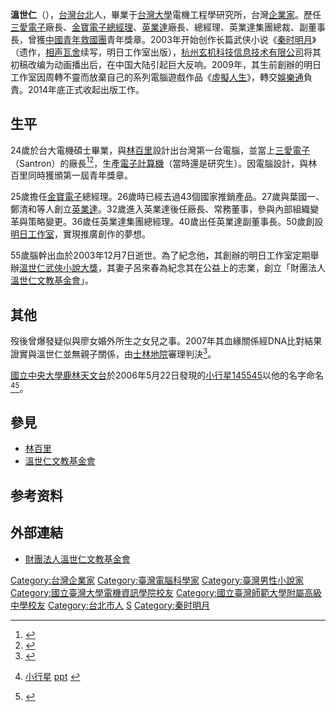 
{{Infobox person
| name                      = 溫世仁
| image                     = <!-- 圖像 -->
| image_size                = <!-- 圖像大小 -->
| caption                   = <!-- 圖像描述 -->
| birth_date                = {{birth date|1948|1|21}}
| birth_place               = {{ROC|臺灣省}}[[臺北市_(省轄市)|臺北市]]
| death_date                = {{death date and age|2003|12|7|1948|1|21}}
| death_place               = {{TWN}}[[台北市|台北市]]
| death_cause               = [[中风|中风]]
| nationality               = {{ROC}}
| ethnicity                 = <!-- 種族 -->
| alma_mater                =  [[国立台湾大学|国立台湾大学]]電機工程學研究所
| occupation                = [[企业家|企业家]]、[[作家|作家]]
| years_active              = <!-- 活躍時期 -->
| employer                  = <!-- 僱主 -->
| organization              = <!-- 組織 -->
| agent                     = <!-- 機構 -->
| known_for                 = <!-- 知名原因 -->
| notable_works             = <!-- 知名作品 -->
| style                     = <!-- 風格 -->
| influences                = <!-- 受影響於 -->
| influenced                = <!-- 影響於 -->
| home_town                 = <!-- 家鄉 -->
| salary                    = <!-- 薪資 -->
| spouse                    = 呂來春（1950～2007）馬來西亞[[檳吉臺灣學校|檳城台灣僑校]]董事長兼校長<ref>{{cite news|url=http://www.appledaily.com.tw/appledaily/article/property/20070610/3548705/|title=溫世仁長子承遺願 25日成婚|date=2007-06-10|author1=林佳樺|author2=朱國明（攝影）|publisher=台灣蘋果日報|accessdate=2017-08-19|archive-date=2017-08-19|archive-url=https://web.archive.org/web/20170819232819/http://www.appledaily.com.tw/appledaily/article/property/20070610/3548705/|dead-url=no}}</ref>
| partner                   = <!-- 伴侶 -->
| children                  = 溫泰鈞<br>温健钧
| parents                   = <!-- 父母 -->
| relatives                 = <!-- 親屬 -->
| callsign                  = <!-- 無線電臺呼號 -->
| awards                    = <!-- 獲獎 -->
| module                    = <!-- 用於嵌套其他資訊模板 -->
}}
'''溫世仁'''（{{bd|1948年|1月21日|2003年|12月7日|catIdx=W溫}}），[[台灣|台灣]][[台北|台北]]人，畢業于[[台灣大學|台灣大學]]電機工程學研究所，台灣[[企业家|企業家]]。歷任[[三愛電子|三愛電子]]廠長、[[金寶電子|金寶電子]][[總經理|總經理]]、[[英業達|英業達]]廠長、總經理、英業達集團總裁、副董事長，曾獲[[中國青年救國團|中國青年救國團]]青年獎章。2003年开始创作长篇武侠小说《[[秦时明月_(小说)|秦时明月]]》（遗作，[[相声瓦舍|相声瓦舍]]续写，明日工作室出版），[[杭州玄机科技信息技术有限公司|杭州玄机科技信息技术有限公司]]将其初稿改编为动画播出后，在中国大陆引起巨大反响。2009年，其生前創辦的明日工作室因周轉不靈而放棄自己的系列電腦遊戲作品《[[虛擬人生|虛擬人生]]》，轉交[[娛樂通|娛樂通]]負責。2014年底正式收起出版工作。

== 生平 ==
24歲於台大電機碩士畢業，與[[林百里|林百里]]設計出台灣第一台電腦，並當上[[三愛電子|三愛電子]]（Santron）的廠長<ref>{{cite web|url=https://www.bnext.com.tw/article/7285/BN-ARTICLE-7285|title=當年三愛老骨頭，4月慨談台灣生命力|date=2002-05-01|author=數位時代|publisher=數位時代|accessdate=2017-08-19|archive-date=2017-08-19|archive-url=https://web.archive.org/web/20170819231918/https://www.bnext.com.tw/article/7285/BN-ARTICLE-7285|dead-url=no}}</ref><ref>{{cite web|url=http://archive.businessweekly.com.tw/Article/Index?StrId=14269|title=林百里：沒有三愛，我只是小工程師|date=2002-04-25|author=吳修辰|work=《商業周刊》第753期|accessdate=2017-08-19|archive-date=2017-08-19|archive-url=https://web.archive.org/web/20170819191112/http://archive.businessweekly.com.tw/Article/Index?StrId=14269|dead-url=no}}</ref>，生產[[電子計算機|電子計算機]]（當時還是研究生）。因電腦設計，與林百里同時獲頒第一屆青年獎章。

25歲擔任[[金寶電子|金寶電子]]總經理。26歲時已經去過43個國家推銷產品。27歲與葉國一、鄭清和等人創立[[英業達|英業達]]。32歲進入英業達後任廠長、常務董事，參與內部組織變革與策略變更。36歲任英業達集團總經理。40歲出任英業達副董事長。50歲創設[[明日工作室|明日工作室]]，實現推廣創作的夢想。

55歲腦幹出血於2003年12月7日逝世。為了紀念他，其創辦的明日工作室定期舉辦[[溫世仁武俠小說大獎|溫世仁武俠小說大獎]]，其妻子呂來春為紀念其在公益上的志業，創立「財團法人[[溫世仁文教基金會|溫世仁文教基金會]]」。

== 其他 ==
歿後曾爆發疑似與廖女婚外所生之女兒之事。2007年其血緣關係經DNA比對結果證實與溫世仁並無親子關係，由[[臺灣士林地方法院|士林地院]]審理判決<ref>{{cite news|url=http://www.appledaily.com.tw/appledaily/article/forum/20070524/3502669/|title=驗DNA 少女非溫世仁生 繼承遺產成泡影 敗訴即轉學改名|date=2007-05-24|author=張琦珍|publisher=台灣蘋果日報|accessdate=2017-08-19|archive-date=2017-08-19|archive-url=https://web.archive.org/web/20170819191210/http://www.appledaily.com.tw/appledaily/article/forum/20070524/3502669/|dead-url=no}}</ref>。

[[國立中央大學|國立中央大學]][[鹿林天文台|鹿林天文台]]於2006年5月22日發現的[[小行星145545|小行星145545]]以他的名字命名<ref>{{cite web|url=http://www.lulin.ncu.edu.tw/Asteroid/145545_Wensayling_nasa.pdf|title=145545 Wensayling 溫世仁小行星|publisher=[[國立中央大學|國立中央大學]][[鹿林天文台|鹿林天文台]]|accessdate=2017-08-19|archive-date=2014-01-15|archive-url=https://web.archive.org/web/20140115063618/http://www.lulin.ncu.edu.tw/Asteroid/145545_Wensayling_nasa.pdf|dead-url=no}}[http://www.lulin.ncu.edu.tw/Asteroid/ 小行星] {{Wayback|url=http://www.lulin.ncu.edu.tw/Asteroid/ |date=20170819231643 }}[http://www.lulin.ncu.edu.tw/Asteroid/145545_Wensayling_20081128.ppt ppt] {{Wayback|url=http://www.lulin.ncu.edu.tw/Asteroid/145545_Wensayling_20081128.ppt |date=20160304230012 }}</ref><ref>{{cite web|url=http://tamweb.tam.gov.tw/v3/TW/content.asp?mtype=c2&idx=290|title=IANCU 中央大學新命名「慈濟小行星（Tzu Chi）」|publisher=臺北市立天文科學教育館|date=2010-10-03|accessdate=2017-08-19|archive-date=2017-08-19|archive-url=https://web.archive.org/web/20170819234104/http://tamweb.tam.gov.tw/v3/TW/content.asp?mtype=c2&idx=290|dead-url=no}}</ref>。

==參見==
* [[林百里|林百里]]
* [[溫世仁文教基金會|溫世仁文教基金會]]

==参考资料==
<references />

==外部連結==
* [http://www.saylingwen.org.tw/dispPageBox/SWFHP.aspx?ddsPageID=ROOTSWFHOME 財團法人溫世仁文教基金會] {{Wayback|url=http://www.saylingwen.org.tw/dispPageBox/SWFHP.aspx?ddsPageID=ROOTSWFHOME |date=20130604140414 }}

{{Authority control}}
{{DEFAULTSORT:Wen溫}}
[[Category:台灣企業家|Category:台灣企業家]]
[[Category:臺灣電腦科學家|Category:臺灣電腦科學家]]
[[Category:臺灣男性小說家|Category:臺灣男性小說家]]
[[Category:國立臺灣大學電機資訊學院校友|Category:國立臺灣大學電機資訊學院校友]]
[[Category:國立臺灣師範大學附屬高級中學校友|Category:國立臺灣師範大學附屬高級中學校友]]
[[Category:台北市人|Category:台北市人]]
[[Category:溫姓|S]]
[[Category:秦时明月|Category:秦时明月]]